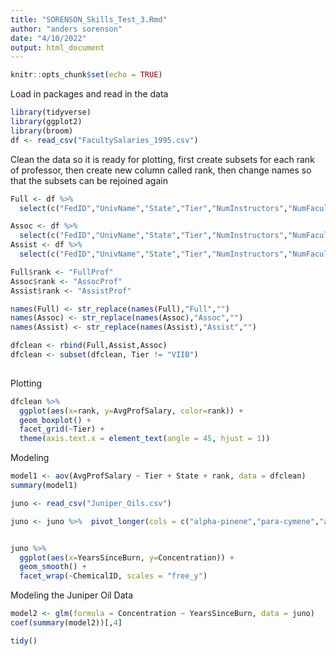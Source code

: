 ```yaml
---
title: "SORENSON_Skills_Test_3.Rmd"
author: "anders sorenson"
date: "4/10/2022"
output: html_document
---
```


```r
knitr::opts_chunk$set(echo = TRUE)
```
Load in packages and read in the data
```r
library(tidyverse)
library(ggplot2)
library(broom)
df <- read_csv("FacultySalaries_1995.csv")
```
Clean the data so it is ready for plotting, first create subsets for each rank of professor, then create new column called rank, then change names so that the subsets can be rejoined again
```r
Full <- df %>%
  select(c("FedID","UnivName","State","Tier","NumInstructors","NumFacultyAll","AvgProfSalaryAll","AvgProfCompAll"),contains("FullProf"))

Assoc <- df %>%
  select(c("FedID","UnivName","State","Tier","NumInstructors","NumFacultyAll","AvgProfSalaryAll","AvgProfCompAll"),contains("AssocProf"))
Assist <- df %>%
  select(c("FedID","UnivName","State","Tier","NumInstructors","NumFacultyAll","AvgProfSalaryAll","AvgProfCompAll"),contains("AssistProf"))

Full$rank <- "FullProf"
Assoc$rank <- "AssocProf"
Assist$rank <- "AssistProf"

names(Full) <- str_replace(names(Full),"Full","")
names(Assoc) <- str_replace(names(Assoc),"Assoc","")
names(Assist) <- str_replace(names(Assist),"Assist","")

dfclean <- rbind(Full,Assist,Assoc)
dfclean <- subset(dfclean, Tier != "VIIB")
 
```
Plotting
```r

dfclean %>% 
  ggplot(aes(x=rank, y=AvgProfSalary, color=rank)) +
  geom_boxplot() + 
  facet_grid(~Tier) + 
  theme(axis.text.x = element_text(angle = 45, hjust = 1))
```
Modeling
```r
model1 <- aov(AvgProfSalary ~ Tier + State + rank, data = dfclean)
summary(model1)

juno <- read_csv("Juniper_Oils.csv")
```

```r
juno <- juno %>%  pivot_longer(cols = c("alpha-pinene","para-cymene","alpha-terpineol","cedr-9-ene","alpha-cedrene","beta-cedrene","cis-thujopsene","alpha-himachalene","beta-chamigrene","cuparene","compound 1","alpha-chamigrene","widdrol","cedrol","beta-acorenol","alpha-acorenol","gamma-eudesmol","beta-eudesmol","alpha-eudesmol","cedr-8-en-13-ol","cedr-8-en-15-ol","compound 2","thujopsenal"), names_to = "ChemicalID", values_to = "Concentration")


juno %>% 
  ggplot(aes(x=YearsSinceBurn, y=Concentration)) + 
  geom_smooth() +
  facet_wrap(~ChemicalID, scales = "free_y")

```
Modeling the Juniper Oil Data
```r
model2 <- glm(formula = Concentration ~ YearsSinceBurn, data = juno)
coef(summary(model2))[,4]

tidy()
```